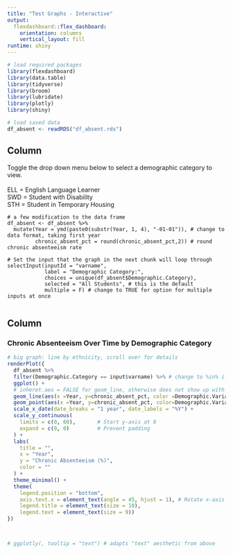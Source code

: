 ```yaml
---
title: "Test Graphs - Interactive"
output: 
  flexdashboard::flex_dashboard:
    orientation: columns
    vertical_layout: fill
runtime: shiny
---
```


```r

# load required packages
library(flexdashboard)
library(data.table)
library(tidyverse)
library(broom)
library(lubridate)
library(plotly)
library(shiny)

# load saved data
df_absent <- readRDS("df_absent.rds")
```

Column {.sidebar}
----------------------------------------------------------------------

Toggle the drop down menu below to select a demographic category to view. 
\
\
ELL = English Language Learner 
\
SWD = Student with Disability 
\
STH = Student in Temporary Housing

```global

# a few modification to the data frame 
df_absent <- df_absent %>% 
  mutate(Year = ymd(paste0(substr(Year, 1, 4), "-01-01")), # change to data format, taking first year
         chronic_absent_pct = round(chronic_absent_pct,2)) # round chronic absenteeism rate

# Set the input that the graph in the next chunk will loop through
selectInput(inputId = "varname", 
            label = "Demographic Category:", 
            choices = unique(df_absent$Demographic.Category), 
            selected = "All Students", # this is the default
            multiple = F) # change to TRUE for option for multiple inputs at once 


```

Column 
-----------------------------------------------------------------------

### Chronic Absenteeism Over Time by Demographic Category

```r

# big graph: line by ethnicity, scroll over for details
renderPlot({
  df_absent %>% 
  filter(Demographic.Category == input$varname) %>% # change to %in% if allowing multiple inputs at once
  ggplot() +
  # inheret.aes = FALSE for geom_line, otherwise does not show up with custom text
  geom_line(aes(x =Year, y=chronic_absent_pct, color =Demographic.Variable), inherit.aes = F) +
  geom_point(aes(x =Year, y=chronic_absent_pct, color=Demographic.Variable)) + 
  scale_x_date(date_breaks = "1 year", date_labels = "%Y") +
  scale_y_continuous(
    limits = c(0, 60),       # Start y-axis at 0
    expand = c(0, 0)         # Prevent padding
  ) +
  labs(
    title = "",
    x = "Year",
    y = "Chronic Absenteeism (%)",
    color = ""
  ) +
  theme_minimal() +
  theme(
    legend.position = "bottom",
    axis.text.x = element_text(angle = 45, hjust = 1), # Rotate x-axis labels for readability
    legend.title = element_text(size = 10),
    legend.text = element_text(size = 9))
})



# ggplotly(, tooltip = "text") # adapts "text" aesthetic from above
```




